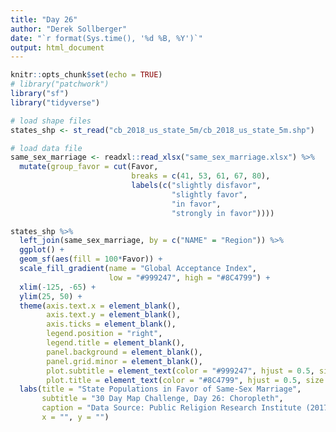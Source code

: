 ```yaml
---
title: "Day 26"
author: "Derek Sollberger"
date: "`r format(Sys.time(), '%d %B, %Y')`"
output: html_document
---
```


```r
knitr::opts_chunk$set(echo = TRUE)
# library("patchwork")
library("sf")
library("tidyverse")
```

```r
# load shape files
states_shp <- st_read("cb_2018_us_state_5m/cb_2018_us_state_5m.shp")

# load data file
same_sex_marriage <- readxl::read_xlsx("same_sex_marriage.xlsx") %>%
  mutate(group_favor = cut(Favor,
                           breaks = c(41, 53, 61, 67, 80),
                           labels(c("slightly disfavor",
                                    "slightly favor",
                                    "in favor",
                                    "strongly in favor"))))
```

```r
states_shp %>%
  left_join(same_sex_marriage, by = c("NAME" = "Region")) %>%
  ggplot() +
  geom_sf(aes(fill = 100*Favor)) +
  scale_fill_gradient(name = "Global Acceptance Index",
                      low = "#999247", high = "#8C4799") +
  xlim(-125, -65) +
  ylim(25, 50) +
  theme(axis.text.x = element_blank(),
        axis.text.y = element_blank(),
        axis.ticks = element_blank(),
        legend.position = "right",
        legend.title = element_blank(),
        panel.background = element_blank(),
        panel.grid.minor = element_blank(),
        plot.subtitle = element_text(color = "#999247", hjust = 0.5, size = 15),
        plot.title = element_text(color = "#8C4799", hjust = 0.5, size = 20)) + 
  labs(title = "State Populations in Favor of Same-Sex Marriage",
       subtitle = "30 Day Map Challenge, Day 26: Choropleth",
       caption = "Data Source: Public Religion Research Institute (2017)",
       x = "", y = "")
```


